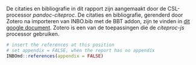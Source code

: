 De citaties en bibliografie in dit rapport zijn aangemaakt door de CSL-processor _pandoc-citeproc_.
De citaties en bibliografie, gerenderd door Zotero na importeren van INBO.bib met de BBT addon, zijn te vinden in [dit google document](https://docs.google.com/document/d/1IfgWq-59xVnK7zoy29AkMbx_AoM3hpTcKeQJTM8ZAYc).
Zotero is een van de toepassingen die de _citeproc-js_ processor gebruiken.

```r
# insert the references at this position
# set appendix = FALSE, when the report has no appendix
INBOmd::references(appendix = FALSE)
```
